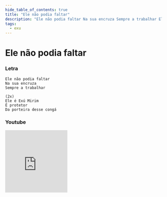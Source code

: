 ```yaml
---
hide_table_of_contents: true
title: "Ele não podia faltar"
description: "Ele não podia faltar Na sua encruza Sempre a trabalhar Ele é Exú Mirim É protetor Da porteira desse congá"
tags:
  - exu
---
```


# Ele não podia faltar

### Letra

```text
Ele não podia faltar
Na sua encruza
Sempre a trabalhar

(2x)
Ele é Exú Mirim
É protetor
Da porteira desse congá
```

### Youtube

<iframe
  width="200"
  height="200"
  src="https://www.youtube.com/embed/fiGwXIzWjJc"
  title="YouTube video player"
  frameborder="0"
  allow="accelerometer; autoplay; clipboard-write; encrypted-media; gyroscope; picture-in-picture; web-share"
  referrerpolicy="strict-origin-when-cross-origin"
  allowfullscreen
></iframe>